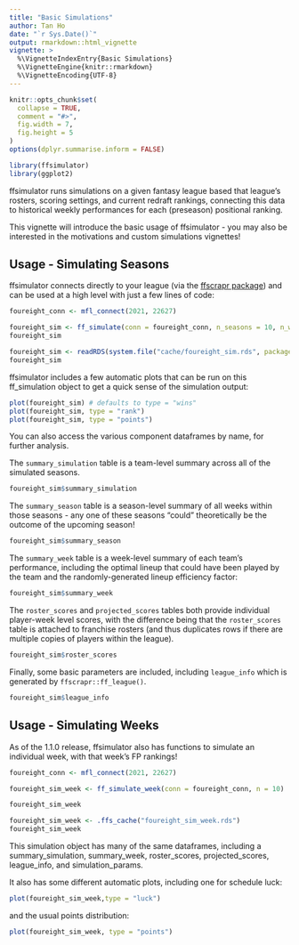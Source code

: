 ---
title: "Basic Simulations"
author: Tan Ho
date: "`r Sys.Date()`"
output: rmarkdown::html_vignette
vignette: >
  %\VignetteIndexEntry{Basic Simulations}
  %\VignetteEngine{knitr::rmarkdown}
  %\VignetteEncoding{UTF-8}
---

```{r, include = FALSE}
knitr::opts_chunk$set(
  collapse = TRUE,
  comment = "#>",
  fig.width = 7,
  fig.height = 5
)
options(dplyr.summarise.inform = FALSE)
```

```{r setup, message = FALSE}
library(ffsimulator)
library(ggplot2)
```

ffsimulator runs simulations on a given fantasy league based that league's rosters, scoring settings, and current redraft rankings, connecting this data to historical weekly performances for each (preseason) positional ranking.

This vignette will introduce the basic usage of ffsimulator - you may also be interested in the motivations and custom simulations vignettes!

## Usage - Simulating Seasons

ffsimulator connects directly to your league (via the [ffscrapr package](https://ffscrapr.ffverse.com)) and can be used at a high level with just a few lines of code:

```{r eval = FALSE}
foureight_conn <- mfl_connect(2021, 22627)

foureight_sim <- ff_simulate(conn = foureight_conn, n_seasons = 10, n_weeks = 14)
foureight_sim
```
```{r echo = FALSE, message = FALSE}
foureight_sim <- readRDS(system.file("cache/foureight_sim.rds", package = "ffsimulator"))
foureight_sim
```
ffsimulator includes a few automatic plots that can be run on this ff_simulation object to get a quick sense of the simulation output:
```{r}
plot(foureight_sim) # defaults to type = "wins"
plot(foureight_sim, type = "rank")
plot(foureight_sim, type = "points")
```

You can also access the various component dataframes by name, for further analysis.

The `summary_simulation` table is a team-level summary across all of the simulated seasons.
```{r}
foureight_sim$summary_simulation
```

The `summary_season` table is a season-level summary of all weeks within those seasons - any one of these seasons "could" theoretically be the outcome of the upcoming season!
```{r}
foureight_sim$summary_season
```

The `summary_week` table is a week-level summary of each team's performance, including the optimal lineup that could have been played by the team and the randomly-generated lineup efficiency factor:
```{r}
foureight_sim$summary_week
```

The `roster_scores` and `projected_scores` tables both provide individual player-week level scores, with the difference being that the `roster_scores` table is attached to franchise rosters (and thus duplicates rows if there are multiple copies of players within the league). 
```{r}
foureight_sim$roster_scores
```

Finally, some basic parameters are included, including `league_info` which is generated by `ffscrapr::ff_league()`.
```{r}
foureight_sim$league_info
```

## Usage - Simulating Weeks

As of the 1.1.0 release, ffsimulator also has functions to simulate an individual week, with that week's FP rankings!

```{r eval = FALSE}
foureight_conn <- mfl_connect(2021, 22627)

foureight_sim_week <- ff_simulate_week(conn = foureight_conn, n = 10)

foureight_sim_week
```
```{r echo = FALSE}
foureight_sim_week <- .ffs_cache("foureight_sim_week.rds")
foureight_sim_week
```

This simulation object has many of the same dataframes, including a summary_simulation, summary_week, roster_scores, projected_scores, league_info, and simulation_params. 

It also has some different automatic plots, including one for schedule luck:

```{r}
plot(foureight_sim_week,type = "luck")
```

and the usual points distribution:

```{r}
plot(foureight_sim_week, type = "points")
```
